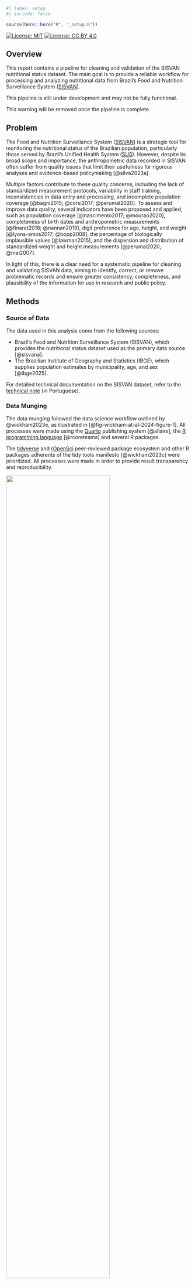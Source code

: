 ```r
#| label: setup
#| include: false

source(here::here("R", "_setup.R"))
```

<!-- badges: start -->
[![License: MIT](https://img.shields.io/badge/License-MIT-10D810.svg)](https://choosealicense.com/licenses/mit/)
[![License: CC BY 4.0](https://img.shields.io/badge/License-CC_BY_4.0-lightgrey.svg)](https://creativecommons.org/licenses/by/4.0/)
<!-- badges: end -->

## Overview

This report contains a pipeline for cleaning and validation of the SISVAN nutritional status dataset. The main goal is to provide a reliable workflow for processing and analyzing nutritional data from Brazil's Food and Nutrition Surveillance System ([SISVAN](https://sisaps.saude.gov.br/sisvan/)).

::: {.callout-warning}
This pipeline is still under development and may not be fully functional.

This warning will be removed once the pipeline is complete.
:::

## Problem

The Food and Nutrition Surveillance System ([SISVAN](https://sisaps.saude.gov.br/sisvan/)) is a strategic tool for monitoring the nutritional status of the Brazilian population, particularly those served by Brazil's Unified Health System ([SUS](https://www.gov.br/saude/pt-br/sus)). However, despite its broad scope and importance, the anthropometric data recorded in SISVAN often suffer from quality issues that limit their usefulness for rigorous analyses and evidence-based policymaking [@silva2023a].

Multiple factors contribute to these quality concerns, including the lack of standardized measurement protocols, variability in staff training, inconsistencies in data entry and processing, and incomplete population coverage [@bagni2015; @corsi2017; @perumal2020]. To assess and improve data quality, several indicators have been proposed and applied, such as population coverage [@nascimento2017; @mourao2020], completeness of birth dates and anthropometric measurements [@finaret2018; @nannan2019], digit preference for age, height, and weight [@lyons-amos2017; @bopp2008], the percentage of biologically implausible values [@lawman2015], and the dispersion and distribution of standardized weight and height measurements [@perumal2020; @mei2007].

In light of this, there is a clear need for a systematic pipeline for cleaning and validating SISVAN data, aiming to identify, correct, or remove problematic records and ensure greater consistency, completeness, and plausibility of the information for use in research and public policy.

## Methods

### Source of Data

The data used in this analysis come from the following sources:

- Brazil’s Food and Nutrition Surveillance System (SISVAN), which provides the nutritional status dataset used as the primary data source [@sisvana].
- The Brazilian Institute of Geography and Statistics (IBGE), which supplies population estimates by municipality, age, and sex [@ibge2025].

For detailed technical documentation on the SISVAN dataset, refer to the [technical note](http://tabnet.datasus.gov.br/cgi/SISVAN/CNV/notas_sisvan.html) (in Portuguese).

### Data Munging

The data munging followed the data science workflow outlined by @wickham2023e, as illustrated in [@fig-wickham-at-al-2024-figure-1]. All processes were made using the [Quarto](https://quarto.org/) publishing system [@allaire], the [R programming language](https://www.r-project.org/) [@rcoreteama] and several R packages.

The [tidyverse](https://www.tidyverse.org/) and [rOpenSci](https://ropensci.org/) peer-reviewed package ecosystem and other R packages adherents of the tidy tools manifesto [@wickham2023c] were prioritized. All processes were made in order to provide result transparency and reproducibility.

::: {#fig-wickham-at-al-2024-figure-1}
![](images/wickham-at-al-2024-figure-1.png){width=75%}

[Source: Reproduced from @wickham2023e.]{.legend}

Data science workflow created by Wickham, Çetinkaya-Runde, and Grolemund.
:::

### Data Validation

Different validation methods were used to ensure the quality of the data:

- The amount of data imported from the raw files were compared to the amount of data returned by [SISVAN's online data aggregator tool](https://sisaps.saude.gov.br/sisvan/relatoriopublico/).
- Duplicates were removed based on distinct combinations of the variables `id`, `age`, `date` (date of the individual's nutritional assessment), `weight`, and `height`.
- The number of nutritional assessments were compared to the estimated number of children in the population.

@silva2023a quality indicators were also used for validation. Refer to the article for more details.

### Code Style

The Tidyverse [code style guide](https://style.tidyverse.org/) and [design principles](https://design.tidyverse.org/) were followed to ensure consistency and enhance readability.

### Reproducibility

All the analyses are fully reproducible and can be run again at any time. See the [README](hhttps://github.com/danielvartan/sisvan-nutritional-status/blob/main/README.md) file in the code repository to learn how to run them.

## Setting the Environment

```r
#| eval: false
#| code-fold: false

library(brandr) # github.com/danielvartan/brandr
library(cli)
library(dplyr)
library(fpeek)
library(fs)
library(foreign)
library(ggplot2)
library(here)
library(httr2)
library(lubridate)
library(orbis) # github.com/danielvartan/orbis
library(pal) # gitlab.com/rpkg.dev/pal
library(plotr) # github.com/danielvartan/plotr
library(readr)
library(rutils) # github.com/danielvartan/rutils
library(tidyr)
library(utils)
library(vroom)
```

```r
#| code-fold: false

source(here::here("R", "waz.R"))
```

```r
#| include: false

library(dplyr)
library(ggplot2)
library(vroom)
```

## Setting the Initial Variables

::: {.callout-note}
If you need data for additional years, simply run this pipeline within a loop over the desired years.
:::

```r
#| code-fold: false

year <- 2017
```

```r
#| code-fold: false

age_limits <- c(0, 4)
```

## Downloading the Data

```r
if (!dir.exists(here::here("data"))) dir.create("data")
```

```r
#| code-fold: false

file_pattern <- paste0("sisvan-nutritional-status-", year, "-raw")
```

```r
#| eval: false
#| code-fold: false

file <- here::here("data", paste0(file_pattern, ".zip"))

paste0(
    "https://s3.sa-east-1.amazonaws.com/ckan.saude.gov.br/SISVAN/",
    "estado_nutricional/sisvan_estado_nutricional_",
    year,
    ".zip"
  ) |>
  httr2::request() |>
  httr2::req_progress() |>
  httr2::req_perform(file)
```

## Unzipping the Data

```r
#| eval: false

file <-
  file |>
  utils::unzip(exdir = here::here("data"), overwrite = TRUE)
```

```r
#| eval: false

file <- fs::file_move(file, here::here("data", paste0(file_pattern, ".csv")))
```

```r
#| eval: false

fs::file_delete(here::here("data", paste0(file_pattern, ".zip")))
```

## Checking Data Dimensions

```r
#| echo: false

file <- here::here("data", paste0(file_pattern, ".csv"))
```

```r
#| code-fold: false

cols <-
  file |>
  readr::read_delim(
    delim = ";",
    col_names = FALSE,
    n_max = 1,
    progress = FALSE
  ) |>
  rutils::shush() |>
  ncol()

rows <- fpeek::peek_count_lines(file)
cells <- cols * rows

cli::cli_inform(paste0(
  "The file has ",
  "{.strong {cli::col_red(prettyNum(cols, big.mark = ','))}} columns, ",
  "{.strong {cli::col_green(prettyNum(rows, big.mark = ','))}} rows, and ",
  "{.strong {cli::col_blue(prettyNum(cells, big.mark = ','))}} cells."
))
```

## Reading and Filtering the Data

::: {.callout-note}
Click [here](https://s3.sa-east-1.amazonaws.com/ckan.saude.gov.br/SISVAN/estado_nutricional/Dicion%C3%A1rio+de+Dados+-+Estado+Nutricional.pdf) to access the raw data dictionary (in Portuguese).
:::

```r
#| code-fold: false

col_names <- c(
  "CO_ACOMPANHAMENTO",
  "CO_PESSOA_SISVAN",
  "ST_PARTICIPA_ANDI",
  "CO_MUNICIPIO_IBGE",
  "SG_UF",
  "NO_MUNICIPIO",
  "CO_CNES",
  "NU_IDADE_ANO",
  "NU_FASE_VIDA",
  "DS_FASE_VIDA",
  "SG_SEXO",
  "CO_RACA_COR",
  "DS_RACA_COR",
  "CO_POVO_COMUNIDADE",
  "DS_POVO_COMUNIDADE",
  "CO_ESCOLARIDADE",
  "DS_ESCOLARIDADE",
  "DT_ACOMPANHAMENTO",
  "NU_COMPETENCIA",
  "NU_PESO",
  "NU_ALTURA",
  "DS_IMC",
  "DS_IMC_PRE_GESTACIONAL",
  "PESO X IDADE",
  "PESO X ALTURA",
  "CRI. ALTURA X IDADE",
  "CRI. IMC X IDADE",
  "ADO. ALTURA X IDADE",
  "ADO. IMC X IDADE",
  "CO_ESTADO_NUTRI_ADULTO",
  "CO_ESTADO_NUTRI_IDOSO",
  "CO_ESTADO_NUTRI_IMC_SEMGEST",
  "CO_SISTEMA_ORIGEM_ACOMP",
  "SISTEMA_ORIGEM_ACOMP"
)
```

```r
#| code-fold: false

schema <- vroom::cols(
  CO_ACOMPANHAMENTO = vroom::col_character(),
  CO_PESSOA_SISVAN = vroom::col_character(),
  ST_PARTICIPA_ANDI = vroom::col_character(),
  CO_MUNICIPIO_IBGE = vroom::col_integer(),
  SG_UF = vroom::col_factor(),
  NO_MUNICIPIO = vroom::col_character(), # ? vroom::col_factor()
  CO_CNES = vroom::col_integer(),
  NU_IDADE_ANO = vroom::col_integer(),
  NU_FASE_VIDA = vroom::col_character(), # decimal mark = "." (double)
  DS_FASE_VIDA = vroom::col_factor(),
  SG_SEXO = vroom::col_factor(),
  CO_RACA_COR = vroom::col_character(),
  DS_RACA_COR = vroom::col_factor(),
  CO_POVO_COMUNIDADE = vroom::col_integer(),
  DS_POVO_COMUNIDADE = vroom::col_factor(),
  CO_ESCOLARIDADE = vroom::col_character(),
  DS_ESCOLARIDADE = vroom::col_factor(),
  DT_ACOMPANHAMENTO = vroom::col_date(),
  NU_COMPETENCIA = vroom::col_integer(),
  NU_PESO = vroom::col_double(),
  NU_ALTURA = vroom::col_integer(),
  DS_IMC = vroom::col_double(),
  DS_IMC_PRE_GESTACIONAL = vroom::col_character(), # decimal mark = "." (double)
  "PESO X IDADE" = vroom::col_factor(),
  "PESO X ALTURA" = vroom::col_factor(),
  "CRI. ALTURA X IDADE" = vroom::col_factor(),
  "CRI. IMC X IDADE" = vroom::col_factor(),
  "ADO. ALTURA X IDADE" = vroom::col_factor(),
  "ADO. IMC X IDADE" = vroom::col_factor(),
  CO_ESTADO_NUTRI_ADULTO = vroom::col_factor(),
  CO_ESTADO_NUTRI_IDOSO = vroom::col_factor(),
  CO_ESTADO_NUTRI_IMC_SEMGEST = vroom::col_factor(),
  CO_SISTEMA_ORIGEM_ACOMP = vroom::col_integer(),
  SISTEMA_ORIGEM_ACOMP = vroom::col_factor()
)
```

::: {.callout-important}
You may see warning messages about failed parsing of some columns. These warnings are expected due to minor inconsistencies in the SISVAN raw data and do not affect the overall analysis.
:::

```r
#| warning: false
#| code-fold: false

data <-
  vroom::vroom(
     # Uses `pipe()` and `awk` to filter data to avoid loading the
     # entire file into memory.
    file = pipe(
      paste(
        "awk -F ';' '{ if (",
        "($8 >= ", age_limits[1], ") && ($8 <= ", age_limits[2], ")",
        ") { print } }'",
        file
      )
    ),
    delim = ";",
    col_names = col_names,
    col_types = schema,
    col_select =  c(
      "CO_PESSOA_SISVAN",
      "CO_MUNICIPIO_IBGE",
      "DT_ACOMPANHAMENTO",
      "SG_SEXO",
      "NU_IDADE_ANO",
      "NU_PESO",
      "NU_ALTURA"
    ),
    id = NULL,
    skip = 0,
    n_max = Inf,
    na = c("", "NA"),
    quote = "\"",
    comment = "",
    skip_empty_rows = TRUE,
    trim_ws = TRUE,
    escape_double = TRUE,
    escape_backslash = FALSE,
    locale = vroom::locale(
      date_names = "pt",
      date_format = "%d/%m/%Y",
      time_format = "%H:%M:%S",
      decimal_mark = ",",
      grouping_mark = ".",
      tz = "America/Sao_Paulo",
      encoding = readr::guess_encoding(file)$encoding[1]
    ),
    guess_max = 100,
    altrep = TRUE,
    num_threads = vroom:::vroom_threads(),
    progress = vroom::vroom_progress(),
    show_col_types = NULL,
    .name_repair = "unique"
  )
```

```r
#| eval: false
#| echo: false

data |> vroom::problems()
```

```r
#| warning: false
#| code-fold: false

data |> dplyr::glimpse()
```

## Renaming the Data Variables

```r
#| code-fold: false

data <-
  data |>
  janitor::clean_names() |>
  dplyr::rename(
    id = co_pessoa_sisvan,
    municipality_code = co_municipio_ibge,
    date = dt_acompanhamento,
    sex = sg_sexo,
    age = nu_idade_ano,
    weight = nu_peso,
    height = nu_altura
  )
```

```r
#| code-fold: false

data |> dplyr::glimpse()
```

## Tidying the Data

```r
#| code-fold: false

data <-
  data |>
  dplyr::mutate(
    sex =
      sex |>
      dplyr::case_match(
        "F" ~ "female",
        "M" ~ "male"
      ) |>
      factor(
        levels = c("male", "female"),
        ordered = FALSE
      )
  )
```

```r
#| code-fold: false

data |> dplyr::glimpse()
```

## Transforming the Data

```r
#| eval: false
#| include: false
#| code-fold: false

# data <-
#   data |>
#   dplyr::mutate(
#     waz = waz()
#   )
```

```r
#| eval: false
#| include: false
#| code-fold: false

data |> dplyr::glimpse()
```

## Removing Duplicates

```r
#| code-fold: false

data <-
  data |>
  dplyr::arrange(dplyr::desc(date)) |>
  dplyr::distinct(
    id,
    age,
    date,
    weight,
    height,
    .keep_all = TRUE
  )
```

```r
#| code-fold: false

data |> dplyr::glimpse()
```

## Arranging the Data

```r
#| code-fold: false

data <-
  data |>
  dplyr::arrange(
    municipality_code,
    date,
    sex,
    age,
    weight,
    height
  )
```

```r
#| code-fold: false

data |> dplyr::glimpse()
```

```r
data
```

## Data Dictionary

- `id`: Unique identifier for the individual.
- `municipality_code`: IBGE code of the municipality.
- `date`: Date of the individual's nutritional assessment.
- `sex`: Sex of the individual.
- `age`: Age of the individual in years.
- `weight`: Weight of the individual in kilograms.
- `height`: Height of the individual in centimeters.

## Aggregating the Data

<!-- Remove after commit (2025-05-02) -->

```r
#| code-fold: false

data_agg <-
  data |>
  dplyr::mutate(
    year = lubridate::year(date),
    month = lubridate::month(date),
    age_months = age * 12
  ) |>
  dplyr::summarize(
    coverage = dplyr::n(),
    mean_age_months = age_months |> mean(na.rm = TRUE),
    mean_weight = weight |> mean(na.rm = TRUE),
    mean_height = height |> mean(na.rm = TRUE),
    .by = dplyr::all_of(c("municipality_code", "year", "month"))
  )
```

```r
#| code-fold: false

data_agg |> dplyr::glimpse()
```

```r
data_agg
```

## Saving the Valid Data

```r
#| eval: false

data |>
  readr::write_csv(
    here::here(
      "data",
      paste0("sisvan-nutritional-status-", year, "-valid.csv")
    )
  )
```

```r
#| eval: false

data |>
  readr::write_rds(
    here::here(
      "data",
      paste0("sisvan-nutritional-status-", year, "-valid.rds")
    )
  )
```

<!-- Upload data to OSF! -->

## Visualizing the Data

### Downloading the Estimates of the Population Data

```r
#| code-fold: false

datasus_file_pattern <- paste0("datasus-resident-pop-", year, "-raw")
```

```r
#| eval: false
#| code-fold: false

datasus_file <- here::here("data", paste0(datasus_file_pattern, ".zip"))

req <-
  paste0(
    "ftp.datasus.gov.br/dissemin/publicos/IBGE/POPSVS/POPSBR",
    year |> stringr::str_sub(start= -2),
    ".zip"
  ) |>
  httr2::request() |>
  httr2::req_progress() |>
  httr2::req_perform(datasus_file)
```

### Unzipping the Population Data

```r
#| eval: false

datasus_file <-
  datasus_file |>
  utils::unzip(exdir = here::here("data"), overwrite = TRUE)
```

```r
#| eval: false

datasus_file <- fs::file_move(
  datasus_file,
  here::here("data", paste0(datasus_file_pattern, ".csv"))
)
```

```r
#| eval: false

fs::file_delete(
  here::here("data", paste0(datasus_file_pattern, ".zip"))
)
```

### Reading the Population Data

```r
#| echo: false

datasus_file <- here::here("data", paste0(datasus_file_pattern, ".csv"))
```

```r
#| code-fold: false

datasus_data <-
  datasus_file |>
  foreign::read.dbf() |>
  dplyr::as_tibble()
```

```r
#| code-fold: false

datasus_data |> dplyr::glimpse()
```

### Renaming the Population Data

```r
#| code-fold: false

datasus_data <-
  datasus_data |>
  janitor::clean_names() |>
  dplyr::rename(
    municipality_code = cod_mun,
    year = ano,
    sex = sexo,
    age = idade,
    n = pop
  )
```

```r
#| code-fold: false

datasus_data |> dplyr::glimpse()
```

### Tidying the Population Data

```r
#| code-fold: false

datasus_data <-
  datasus_data |>
  dplyr::mutate(
    dplyr::across(
      .cols = where(is.factor),
      .fns = ~ .x |> as.character() |> as.integer()
    )
  ) |>
  dplyr::mutate(
    sex = factor(
      sex,
      levels = 1:2,
      labels = c("male", "female"),
      ordered = FALSE
    )
  )
```

```r
#| code-fold: false

datasus_data |> dplyr::glimpse()
```

### Arranging the Population Data

```r
#| code-fold: false

datasus_data <-
  datasus_data |>
  dplyr::arrange(
    municipality_code,
    year,
    sex,
    age
  )
```

```r
#| code-fold: false

datasus_data |> dplyr::glimpse()
```

### Merging the Population Data with the Validated Data

```r
#| code-fold: false

plot_data <-
  datasus_data |>
  dplyr::filter(dplyr::between(age, 0, 4)) |>
  dplyr::mutate(
    municipality_code =
      municipality_code |>
      stringr::str_sub(end = -2) |>
      as.integer()
  ) |>
  dplyr::select(municipality_code, year, n) |>
  dplyr::summarize(
    n = n |> sum(na.rm = TRUE),
    .by = c("municipality_code", "year")
  ) |>
  dplyr::right_join(
    data |>
      dplyr::mutate(year = lubridate::year(date)) |>
      dplyr::arrange(dplyr::desc(date)) |>
      dplyr::distinct(id, year, .keep_all = TRUE) |>
      dplyr::summarize(
        coverage = dplyr::n(),
        mean_age = age |> mean(na.rm = TRUE),
        mean_weight = weight |> mean(na.rm = TRUE),
        mean_height = height |> mean(na.rm = TRUE),
        .by = c("municipality_code", "year")
      ),
    by = c("municipality_code", "year")
  ) |>
  dplyr::rename(children = n)
```

```r
#| code-fold: false

plot_data |> dplyr::glimpse()
```

### Transforming the Merged Data

```r
#| code-fold: false

plot_data <-
  plot_data |>
  dplyr::mutate(coverage_per = (coverage / children) * 100) |>
  dplyr::rename(coverage = coverage) |>
  dplyr::relocate(coverage_per, .after = coverage)
```

```r
#| code-fold: false

plot_data |> dplyr::glimpse()
```

### Validating the Merged Data

::: {.callout-note}
The number of children in each municipality is estimated. Therefore, if the SISVAN coverage exceeds the projected number of children, the number of children is set equal to the coverage.
:::

```r
#| code-fold: false

plot_data <-
  plot_data |>
  dplyr::mutate(
    children = dplyr::case_when(
      coverage > children ~ coverage,
      TRUE ~ children
    ),
    coverage_per = (coverage / children) * 100
  )
```

```r
#| code-fold: false

plot_data |> dplyr::glimpse()
```

### Adding State and Region Data

```r
#| code-fold: false

brazil_municipalities <- orbis::get_brazil_municipality(
  year = plotr:::get_closest_geobr_year(year, type = "municipality")
)
```

```r
#| code-fold: false

plot_data <-
  plot_data |>
  dplyr::left_join(
    brazil_municipalities |>
      dplyr::mutate(
      municipality_code =
        municipality_code |>
        stringr::str_sub(end = -2) |>
        as.integer()
    ) |>
      dplyr::select(
        municipality,
        municipality_code,
        state_code,
        state,
        federal_unit,
      ),
    by = "municipality_code"
  ) |>
  dplyr::mutate(region = orbis::get_brazil_region(federal_unit)) |>
  dplyr::relocate(municipality, .after = municipality_code) |>
  dplyr::relocate(
    region,
    state_code,
    federal_unit,
    state,
    .before = municipality_code
  )
```

```r
#| code-fold: false

plot_data |> dplyr::glimpse()
```

### Checking Relative Coverage

The coverage observed here is slightly lower than that reported in @silva2023a[Table 2]. This difference may be explained by the use of different data sources (Fundação Oswaldo Cruz (Fiocruz) vs. OpenDataSUS).

```r
#| output: asis

plot_data |>
  dplyr::summarize(
    children = children |> sum(na.rm = TRUE),
    coverage = coverage |> sum(na.rm = TRUE),
    .by = "region"
  ) |>
  dplyr::slice(c(1, 2, 5, 3, 4)) |>
  dplyr::mutate(
    coverage_per = (coverage / children) * 100
  ) |>
  dplyr::rename(
    Region = region,
    Children = children,
    `SISVAN coverage` = coverage,
    `SISVAN coverage (%)` = coverage_per
  ) |>
  pal::pipe_table() |>
  pal::cat_lines()
```

```r
#| output: asis

plot_data |>
  dplyr::summarize(
    children = children |> sum(na.rm = TRUE),
    coverage = coverage |> sum(na.rm = TRUE),
    .by = "state"
  ) |>
  dplyr::arrange(state) |>
  dplyr::mutate(
    coverage_per = (coverage / children) * 100
  ) |>
  dplyr::rename(
    State = state,
    Children = children,
    `SISVAN coverage` = coverage,
    `SISVAN coverage (%)` = coverage_per
  ) |>
  pal::pipe_table() |>
  pal::cat_lines()
```

### Plotting SISVAN Coverage (%) by Municipality

```r
#| eval: false
#| include: false

grDevices::dev.off()
```

```r
brand_div_palette <- function(x) {
  brandr:::make_color_ramp(
    n_prop = x,
    colors = c(
      brandr::get_brand_color("dark-red"),
      # brandr::get_brand_color("white"),
      brandr::get_brand_color_mix(
        position = 950,
        color_1 = "dark-red",
        color_2 = "dark-red-triadic-blue",
        alpha = 0.5
      ),
      brandr::get_brand_color("dark-red-triadic-blue")
    )
  )
}
```

```r
plot_data |>
  tidyr::drop_na(coverage_per) |>
  plotr:::plot_hist(
    col = "coverage_per",
    density_line_color = "red",
    x_label = "SISVAN coverage (%)"
  )
```

```r
plot_data |>
  tidyr::drop_na(coverage_per, municipality_code) |>
  plotr:::plot_brazil_municipality(
    col_fill = "coverage_per",
    col_code = "municipality_code",
    year = plotr:::get_closest_geobr_year(year, type = "municipality"),
    comparable_areas = FALSE,
    breaks = seq(0, 100, 25),
    reverse = FALSE,
    limits = c(0, 100),
    palette = brand_div_palette
  )
```

## License

[![License: MIT](https://img.shields.io/badge/License-MIT-10D810.svg)](https://choosealicense.com/licenses/mit/)
[![License: CC BY
4.0](https://img.shields.io/badge/License-CC_BY_4.0-lightgrey.svg)](https://creativecommons.org/licenses/by/4.0/)

The code in this repository is licensed under the [MIT License](https://opensource.org/license/mit/), while the documents are available under the [Creative Commons Attribution 4.0 International
License](https://creativecommons.org/licenses/by/4.0/).

## How to Cite

To cite this work, please use the following format:

Vartanian, D.; & Schettino, J. P. J. (2025). *A pipeline for cleaning and validating the SISVAN nutritional status dataset* \[Report\]. Sustentarea Research and Extension Group at the University of São Paulo. <https://sustentarea.github.io/sisvan-nutritional-status/>

A BibTeX entry for LaTeX users is

```
@techreport{vartanian2025,
  title = {A pipeline for cleaning and validating the SISVAN nutritional status dataset},
  author = {{Daniel Vartanian} and {João Pedro Junqueira Schettino}},
  year = {2025},
  address = {São Paulo},
  institution = {Sustentarea Research and Extension Group at the University of São Paulo},
  langid = {en},
  url = {https://sustentarea.github.io/sisvan-nutritional-status/}
}
```

## References {.unnumbered}

::: {#refs}
:::
